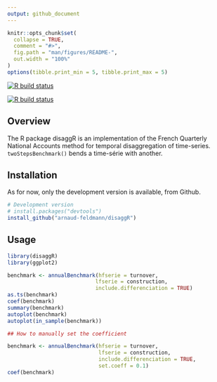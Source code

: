 ```yaml
---
output: github_document
---
```


<!-- README.md is generated from README.Rmd. Please edit that file -->

```r
knitr::opts_chunk$set(
  collapse = TRUE,
  comment = "#>",
  fig.path = "man/figures/README-",
  out.width = "100%"
)
options(tibble.print_min = 5, tibble.print_max = 5)
```

<!-- badges: start -->

[![R build status](https://github.com/arnaud-feldmann/disaggR/workflows/R-CMD-check/badge.svg)](https://github.com/arnaud-feldmann/disaggR/actions)

[![R build status](https://github.com/arnaud-feldmann/disaggR/workflows/test-coverage/badge.svg)](https://github.com/arnaud-feldmann/disaggR/actions)

<!-- badges: end -->

## Overview

The R package disaggR is an implementation of the French Quarterly National Accounts method for temporal disaggregation of time-series. `twoStepsBenchmark()` bends a time-série with another.

## Installation

As for now, only the development version is available, from Github.

```r
# Development version
# install.packages("devtools")
install_github("arnaud-feldmann/disaggR")
```

## Usage

```r
library(disaggR)
library(ggplot2)

benchmark <- annualBenchmark(hfserie = turnover,
                            lfserie = construction,
                            include.differenciation = TRUE)
as.ts(benchmark)
coef(benchmark)
summary(benchmark)
autoplot(benchmark)
autoplot(in_sample(benchmark))

## How to manually set the coefficient

benchmark <- annualBenchmark(hfserie = turnover,
                             lfserie = construction,
                             include.differenciation = TRUE,
                             set.coeff = 0.1)
coef(benchmark)

```